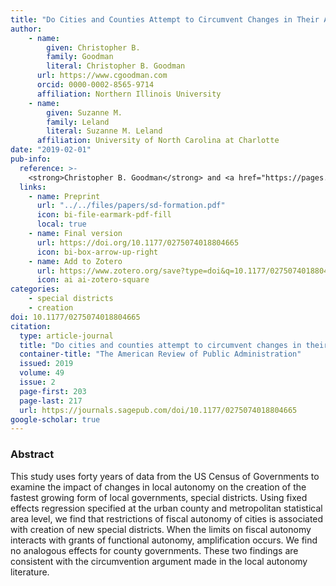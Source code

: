 ```yaml
---
title: "Do Cities and Counties Attempt to Circumvent Changes in Their Autonomy by Creating Special Districts?"
author: 
    - name: 
        given: Christopher B.
        family: Goodman
        literal: Christopher B. Goodman
      url: https://www.cgoodman.com
      orcid: 0000-0002-8565-9714
      affiliation: Northern Illinois University
    - name: 
        given: Suzanne M.
        family: Leland
        literal: Suzanne M. Leland
      affiliation: University of North Carolina at Charlotte
date: "2019-02-01"
pub-info:
  reference: >-
    <strong>Christopher B. Goodman</strong> and <a href="https://pages.charlotte.edu/suzanne-leland/">Suzanne M. Leland</a>. (2019). “Do Cities and Counties Attempt to Circumvent Changes in Their Autonomy by Creating Special Districts?,” <em>The American Review of Public Administration</em> 49 (2): 203-217, doi: <a href="https://doi.org/10.1177/0275074018804665" target="_blank" rel="noopener noreferrer"><code>10.1177/0275074018804665</code></a>
  links:
    - name: Preprint
      url: "../../files/papers/sd-formation.pdf"
      icon: bi-file-earmark-pdf-fill
      local: true
    - name: Final version
      url: https://doi.org/10.1177/0275074018804665
      icon: bi-box-arrow-up-right
    - name: Add to Zotero
      url: https://www.zotero.org/save?type=doi&q=10.1177/0275074018804665
      icon: ai ai-zotero-square
categories:
    - special districts
    - creation
doi: 10.1177/0275074018804665
citation:
  type: article-journal
  title: "Do cities and counties attempt to circumvent changes in their autonomy by creating special districts?"
  container-title: "The American Review of Public Administration"
  issued: 2019
  volume: 49
  issue: 2
  page-first: 203
  page-last: 217
  url: https://journals.sagepub.com/doi/10.1177/0275074018804665
google-scholar: true
---
```


### Abstract
This study uses forty years of data from the US Census of Governments to examine the impact of changes in local autonomy on the creation of the fastest growing form of local governments, special districts. Using fixed effects regression specified at the urban county and metropolitan statistical area level, we find that restrictions of fiscal autonomy of cities is associated with creation of new special districts. When the limits on fiscal autonomy interacts with grants of functional autonomy, amplification occurs. We find no analogous effects for county governments. These two findings are consistent with the circumvention argument made in the local autonomy literature.
